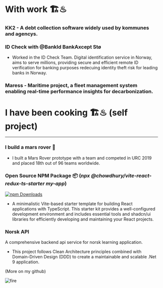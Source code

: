 # With work 🏗️♨  

### KK2 - A debt collection software widely used by kommunes and agencys.

### ID Check with @BankId BankAxcept Stø

- Worked in the ID Check Team. Digital identification service in Norway, aims to serve millions, providing secure and efficient remote ID verification for banking purposes redecuing identity theft risk for leading banks in Norway.

### Maress - Maritime project, a fleet management system enabling real-time performance insights for decarbonization.



# I have been cooking 🏗️♨ (**self project**)
---

### I build a mars rover 🤖

- I built a Mars Rover prototype with a team and competed in URC 2019 and placed 18th out of 96 teams worldwide.

### Open Source NPM Package 📦   (***npx @chowdhury/vite-react-redux-ts-starter my-app***)

[![npm Downloads](https://img.shields.io/npm/dt/@chowdhury/vite-react-redux-ts-starter.svg)](https://www.npmjs.com/package/@chowdhury/vite-react-redux-ts-starter)

- A minimalistic Vite-based starter template for building React applications with TypeScript. This starter kit provides a well-configured development environment and includes essential tools and shadcn/ui libraries for efficiently developing and maintaining your React projects.


### Norsk API
A comprehensive backend api service for norsk learning application.

- This project follows Clean Architecture principles combined with Domain-Driven Design (DDD) to create a maintainable and scalable .Net 9 application.

(More on my github)


<div style={{ width: '100%' }}>
  <img src="https://web.archive.org/web/20091026224503im_/http://geocities.com/kingofthenet86/images/displayvxcvx.gif" alt="fire" style={{ width: '99%', display: 'block', margin: 'auto' }} />
</div>